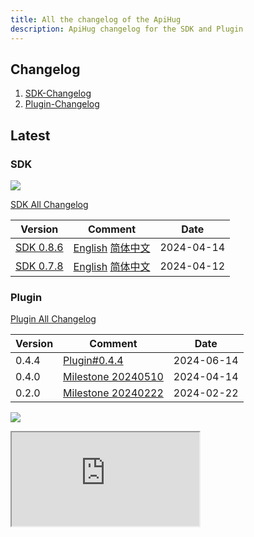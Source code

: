 ```yaml
---
title: All the changelog of the ApiHug
description: ApiHug changelog for the SDK and Plugin
---
```


## Changelog

1. [SDK-Changelog](/docs/changelog/sdk)
2. [Plugin-Changelog](/docs/changelog/plugin)

## Latest

### SDK

<a target="_blank" href="https://search.maven.org/artifact/com.apihug/it-bom"><img
  src="https://img.shields.io/maven-central/v/com.apihug/it-bom.svg?label=Maven%20Central"/></a>


[SDK All Changelog](/docs/changelog/sdk)

| Version                                       | Comment                                                                                  | Date       |
|-----------------------------------------------|------------------------------------------------------------------------------------------|------------|
| [SDK 0.8.6](/docs/changelog/detail/SDK_0.8.6) | [English](/docs/changelog/detail/SDK_0.8.6)  [简体中文](/docs/changelog/detail/SDK_0.8.6_cn) | 2024-04-14 |
| [SDK 0.7.8](/docs/changelog/detail/SDK_0.7.8) | [English](/docs/changelog/detail/SDK_0.7.8)  [简体中文](/docs/changelog/detail/SDK_0.7.8_cn) | 2024-04-12 |


### Plugin

[Plugin All Changelog](/docs/changelog/plugin)

| Version | Comment                                                  | Date       |
|---------|----------------------------------------------------------|------------|
| 0.4.4   | [Plugin#0.4.4](/docs/changelog/plugin#0-4-4-2024-06-20)  | 2024-06-14 |
| 0.4.0   | [Milestone 20240510](/docs/milestone/milestone-20240510) | 2024-04-14 |
| 0.2.0   | [Milestone 20240222](/docs/milestone/milestone-20240222) | 2024-02-22 |

<a target="_blank" href="https://search.maven.org/artifact/com.apihug/it-bom"><img
  src="https://img.shields.io/maven-central/v/com.apihug/it-bom.svg?label=Maven%20Central"/></a>

<div>
  <iframe
    src="https://plugins.jetbrains.com/embeddable/install/23534"
    border="0"
    height={'48px'}
    allow="accelerometer; autoplay; clipboard-write; encrypted-media; gyroscope; picture-in-picture"
    allowFullScreen
  ></iframe>
</div>
